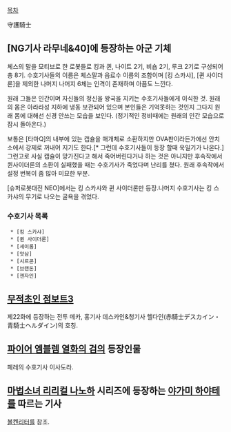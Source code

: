 [[목차]]

守護騎士

== [NG기사 라무네&40]에 등장하는 아군 기체 ==
체스의 말을 모티브로 한 로봇들로 킹과 퀸, 나이트 2기, 비숍 2기, 루크 2기로 구성되어 총 8기. 수호기사들의 이름은 체스말과 음료수 이름의 조합이며 [킹 스카샤], [퀸 사이더론]을 제외한 나머지 나머지 6체는 인격이 존재하며 아픔도 느낀다. 

원래 그들은 인간이며 자신들의 정신을 왕국을 지키는 수호기사들에게 이식한 것. 원래의 몸은 아라라성 지하에 냉동 보관되어 있으며 본인들은 기억못하는 것인지 그다지 원래 몸에 대해선 신경 안쓰는 모습을 보인다. (정기적인 정비때에는 원래의 인간 모습으로 잠시 돌아온다.)

보통은 [타마Q]의 내부에 있는 캡슐을 매개체로 소환하지만 OVA판이라든가에선 안치소에서 강제로 꺼내어 지기도 한다.[* 그런데 수호기사들이 등장 할때 욱일기가 나온다.] 그런고로 사실 캡슐이 망가진다고 해서 죽어버린다거나 하는 것은 아니지만 후속작에서 퀸사이더론의 소환이 실패했을 때는 수호기사가 죽었다며 난리를 쳤다. 원래 후속작에서 설정 번복이 좀 많아 미묘한 부분.

[슈퍼로봇대전 NEO]에서는 킹 스카샤와 퀸 사이더론만 등장.나머지 수호기사는 킹 스카샤의 무기로 나오는 굴욕을 겪었다.

=== 수호기사 목록 ===
  * [킹 스카샤]
  * [퀸 사이더론]
  * [세이롬]
  * [앗삼]
  * [시르콘]
  * [브랜돈]
  * [젠자인]

== [[무적초인 점보트3]] ==
제22화에 등장하는 전투 메카, 홍기사 데스카인&청기사 헬다인(赤騎士デスカイン・青騎士ヘルダイン)의 호칭.

== [[파이어 엠블렘 열화의 검]]의 등장인물 ==
페레의 수호기사 이사도라.

== [[마법소녀 리리컬 나노하]] 시리즈에 등장하는 [[야가미 하야테]]를 따르는 기사 ==
[[볼켄리터]]를 참조.
